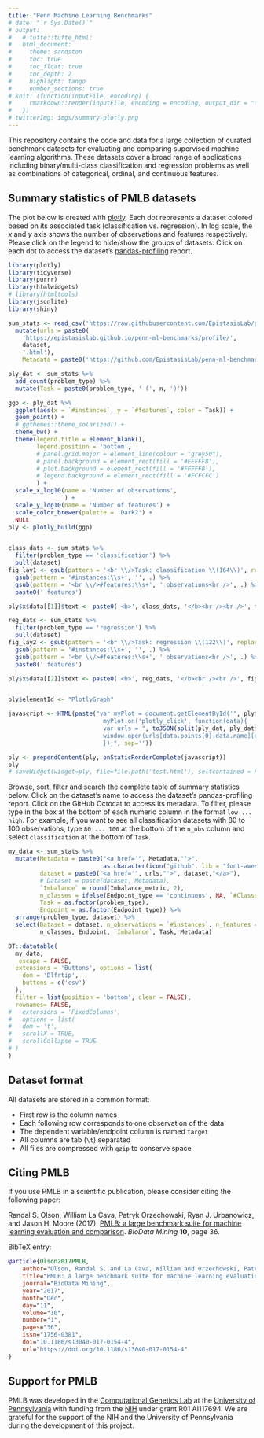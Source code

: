 ```yaml
---
title: "Penn Machine Learning Benchmarks"
# date: "`r Sys.Date()`"
# output:
#   # tufte::tufte_html:
#   html_document:
#     theme: sandston
#     toc: true
#     toc_float: true
#     toc_depth: 2
#     highlight: tango
#     number_sections: true
# knit: (function(inputFile, encoding) {
#     rmarkdown::render(inputFile, encoding = encoding, output_dir = "docs_sources/")
#   })
# twitterImg: imgs/summary-plotly.png
---
```



This repository contains the code and data for a large collection of curated benchmark datasets for evaluating and comparing supervised machine learning algorithms.
These datasets cover a broad range of applications including binary/multi-class classification and regression problems as well as combinations of categorical, ordinal, and continuous features.


## Summary statistics of PMLB datasets

The plot below is created with [plotly](https://plotly.com/).
Each dot represents a dataset colored based on its associated task (classification vs. regression).
In log scale, the *x* and *y* axis shows the number of observations and features respectively.
Please click on the legend to hide/show the groups of datasets.
Click on each dot to access the dataset's [pandas-profiling](https://pandas-profiling.github.io/pandas-profiling/docs/master/rtd/) report.

```r
library(plotly)
library(tidyverse)
library(purrr)
library(htmlwidgets)
# library(htmltools)
library(jsonlite)
library(shiny)
```

```r
sum_stats <- read_csv('https://raw.githubusercontent.com/EpistasisLab/penn-ml-benchmarks/PMLB2.0/datasets/all_summary_stats.csv') %>% 
  mutate(urls = paste0(
    'https://epistasislab.github.io/penn-ml-benchmarks/profile/',
    dataset,
    '.html'),
    Metadata = paste0('https://github.com/EpistasisLab/penn-ml-benchmarks/tree/PMLB2.0/datasets/', dataset, '/metadata.yaml'))

ply_dat <- sum_stats %>% 
  add_count(problem_type) %>% 
  mutate(Task = paste0(problem_type, ' (', n, ')')) 

ggp <- ply_dat %>% 
  ggplot(aes(x = `#instances`, y = `#features`, color = Task)) +
  geom_point() +
  # ggthemes::theme_solarized() +
  theme_bw() +
  theme(legend.title = element_blank(),
        legend.position = 'bottom',
        # panel.grid.major = element_line(colour = "grey50"),
        # panel.background = element_rect(fill = '#FFFFF8'),
        # plot.background = element_rect(fill = '#FFFFF8'),
        # legend.background = element_rect(fill = '#FCFCFC')
        ) +
  scale_x_log10(name = 'Number of observations',
                ) +
  scale_y_log10(name = 'Number of features') +
  scale_color_brewer(palette = 'Dark2') +
  NULL
ply <- plotly_build(ggp)


class_dats <- sum_stats %>% 
  filter(problem_type == 'classification') %>% 
  pull(dataset)
fig_lay1 <- gsub(pattern = '<br \\/>Task: classification \\(164\\)', replacement = '', ply$x$data[[1]]$text) %>% 
  gsub(pattern = '#instances:\\s+', '', .) %>% 
  gsub(pattern = '<br \\/>#features:\\s+', ' observations<br />', .) %>% 
  paste0(' features')

ply$x$data[[1]]$text <- paste0('<b>', class_dats, '</b><br /><br />', fig_lay1)

reg_dats <- sum_stats %>% 
  filter(problem_type == 'regression') %>% 
  pull(dataset)
fig_lay2 <- gsub(pattern = '<br \\/>Task: regression \\(122\\)', replacement = '', ply$x$data[[2]]$text) %>% 
  gsub(pattern = '#instances:\\s+', '', .) %>% 
  gsub(pattern = '<br \\/>#features:\\s+', ' observations<br />', .) %>% 
  paste0(' features')

ply$x$data[[2]]$text <- paste0('<b>', reg_dats, '</b><br /><br />', fig_lay2)


ply$elementId <- "PlotlyGraph"

javascript <- HTML(paste("var myPlot = document.getElementById('", ply$elementId, "');
                           myPlot.on('plotly_click', function(data){
                           var urls = ", toJSON(split(ply_dat, ply_dat$Task)), ";
                           window.open(urls[data.points[0].data.name][data.points[0].pointNumber]['urls'],'_blank');
                           });", sep=''))  

ply <- prependContent(ply, onStaticRenderComplete(javascript))
ply
# saveWidget(widget=ply, file=file.path('test.html'), selfcontained = FALSE)
```

Browse, sort, filter and search the complete table of summary statistics below.
Click on the dataset's name to access the dataset’s pandas-profiling report.
Click on the GitHub Octocat <i class="fab fa-github"></i> to access its metadata.
To filter, please type in the box at the bottom of each numeric column in the format `low ... high`.
For example, if you want to see all classification datasets with 80 to 100 observations, type `80 ... 100` at the bottom of the `n_obs` column and select `classification` at the bottom of `Task`.


```r
my_data <- sum_stats %>% 
  mutate(Metadata = paste0("<a href='", Metadata,"'>", 
                           as.character(icon("github", lib = "font-awesome")),"</a>"),
         dataset = paste0("<a href='", urls,"'>", dataset,"</a>"),
         # Dataset = paste(dataset, Metadata),
         `Imbalance` = round(Imbalance_metric, 2),
         n_classes = ifelse(Endpoint_type == 'continuous', NA, `#Classes`),
         Task = as.factor(problem_type),
         Endpoint = as.factor(Endpoint_type)) %>% 
  arrange(problem_type, dataset) %>% 
  select(Dataset = dataset, n_observations = `#instances`, n_features = `#features`, 
         n_classes, Endpoint, `Imbalance`, Task, Metadata)

DT::datatable(
  my_data,
   escape = FALSE,
  extensions = 'Buttons', options = list(
    dom = 'Blfrtip',
    buttons = c('csv')
  ),
  filter = list(position = 'bottom', clear = FALSE),
  rownames= FALSE,
#   extensions = 'FixedColumns',
#   options = list(
#   dom = 't',
#   scrollX = TRUE,
#   scrollCollapse = TRUE
# )
)
```

## Dataset format

All datasets are stored in a common format:

* First row is the column names
* Each following row corresponds to one observation of the data
* The dependent variable/endpoint column is named `target`
* All columns are tab (`\t`) separated
* All files are compressed with `gzip` to conserve space


## Citing PMLB

If you use PMLB in a scientific publication, please consider citing the following paper:

Randal S. Olson, William La Cava, Patryk Orzechowski, Ryan J. Urbanowicz, and Jason H. Moore (2017). [PMLB: a large benchmark suite for machine learning evaluation and comparison](https://biodatamining.biomedcentral.com/articles/10.1186/s13040-017-0154-4). *BioData Mining* **10**, page 36.

BibTeX entry:

```bibtex
@article{Olson2017PMLB,
    author="Olson, Randal S. and La Cava, William and Orzechowski, Patryk and Urbanowicz, Ryan J. and Moore, Jason H.",
    title="PMLB: a large benchmark suite for machine learning evaluation and comparison",
    journal="BioData Mining",
    year="2017",
    month="Dec",
    day="11",
    volume="10",
    number="1",
    pages="36",
    issn="1756-0381",
    doi="10.1186/s13040-017-0154-4",
    url="https://doi.org/10.1186/s13040-017-0154-4"
}
```

## Support for PMLB

PMLB was developed in the [Computational Genetics Lab](http://epistasis.org/) at the [University of Pennsylvania](https://www.upenn.edu/) with funding from the [NIH](http://www.nih.gov/) under grant R01 AI117694.
We are grateful for the support of the NIH and the University of Pennsylvania during the development of this project.


